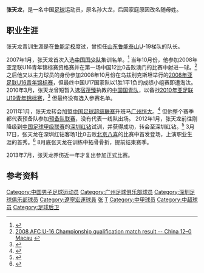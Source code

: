 {{Football player infobox
| playername = 张天龙
| fullname = 张天龙
| englishfullname = Zhang Tianlong
| countryofbirth = {{CHN}}
| cityofbirth = [[辽宁|辽宁]][[锦州|锦州]]
| dateofbirth = {{birth date and age|1991|11|26}}
| height = {{height|m=1.83}}
| position = [[后卫_(足球)|后卫]]
| currentclub = [[南通支云足球俱乐部|南通支云]]
| clubnumber = 
| youthyears = 2005-2010年
| youthclubs = [[鲁能足校|鲁能足校]]
| years1= 2011
| clubs1= [[广州恒大|广州恒大]]
| caps1 = 0 | goals1 = 0
| years2= 2012–2013
| clubs2= [[深圳红钻|深圳红钻]]
| caps2 = 26 | goals2 = 0
| years3= 2014–2017
| clubs3= [[辽宁宏运|辽宁宏运]]
| caps3 = 1 | goals3 = 0
| years4= 2017
| clubs4= → [[呼和浩特中优|呼和浩特中优]]（外租）
| caps4 = 22 | goals4 = 2
| years5= 2018
| clubs5= [[呼和浩特中优|呼和浩特中优]]
| caps5 = 21 | goals5 = 0
| years6= 2019
| clubs6= [[辽宁宏运|辽宁宏运]]
| caps6 = 11 | goals6 = 0
| years7= 2020–2021
| clubs7=  [[泰州远大足球俱乐部|泰州远大]]
| caps7 = 0 | goals7 = 0
| years8= 2021-
| clubs8= [[南通支云足球俱乐部|南通支云]]
| caps8 = 0 | goals8 = 0
| nationalyears = 
| nationalteam = 
| nationalcaps(goals) = 
| pcupdate = 2019年12月31日 |
| ntupdate =  |
|}}
'''张天龙'''{{BD|1991年|11月26日|||Zhang, Tianlong}}，是一名中国[[足球|足球]]运动员，原名孙大龙，后因家庭原因改名随母姓。

==职业生涯==
张天龙青训生涯是在[[鲁能足校|鲁能足校]]度过，曾担任[[山东鲁能泰山|山东鲁能泰山]]U-19梯队的队长。

2007年1月，张天龙首次入选[[中国国少队|中国国少队]]集训名单。<ref>{{Cite web |url=http://sports.sohu.com/20061222/n247204770.shtml |title=鲁能足校9人入选U15国少 23人名单被瓜分近一半 |access-date=2012-09-28 |archive-date=2019-08-21 |archive-url=https://web.archive.org/web/20190821223350/http://sports.sohu.com/20061222/n247204770.shtml |dead-url=no }}</ref> 当年10月份，他参加2008年亚足联U16青年锦标赛资格赛并在第一场中国12比0击败澳门的比赛中射进一球。<ref>[http://images.the-afc.com/Documents/competitions/fixtures/2368.pdf 2008 AFC U-16 Championship qualification match result -- China 12–0 Macau] {{webarchive|url=https://web.archive.org/web/20120604181909/http://images.the-afc.com/Documents/competitions/fixtures/2368.pdf |date=2012-06-04 }}</ref> 之后他又以主力球员的身份参加2008年10月份在乌兹别克斯坦举行的[[2008年亚足联U16青年锦标赛|2008年亚足联U16青年锦标赛]]，但最终中国U17国家队以1胜1平1负的成绩小组赛即遭淘汰。2010年3月，张天龙曾短暂入选[[宿茂臻|宿茂臻]]执教的[[中国国青队|中国国青队]]，以备战[[2010年亚足联U19青年锦标赛|2010年亚足联U19青年锦标赛]]，<ref>{{Cite web |url=http://sports.sohu.com/20100309/n270685437.shtml |title=鲁能足校八小将入选国青队 租借至建业杀手上榜 |access-date=2012-09-28 |archive-date=2019-08-21 |archive-url=https://web.archive.org/web/20190821162505/http://sports.sohu.com/20100309/n270685437.shtml |dead-url=no }}</ref> 但最终没有选入参赛名单。

2011年1月，张天龙转会加盟[[中国足球超级联赛|中国足球超级联赛]]升班马[[广州恒大足球俱乐部|广州恒大]]。<ref>{{Cite web |url=http://sports.sohu.com/20110112/n278829885.shtml |title=鲁能足校新星加盟广州恒大 国少猛将堪称多面手 |access-date=2012-03-23 |archive-date=2019-08-21 |archive-url=https://web.archive.org/web/20190821064301/http://sports.sohu.com/20110112/n278829885.shtml |dead-url=no }}</ref> 但他整个赛季都代表预备队参加[[中国足球超级联赛预备队联赛|预备队联赛]]，没有代表一线队出场。
2012年1月，张天龙前往刚降级到[[中国足球甲级联赛|中国足球甲级联赛]]的[[深圳红钻足球俱乐部|深圳红钻]]试训，并获得成功，转会至深圳红钻。<ref>{{Cite web |url=http://sports.sohu.com/20120129/n333073657.shtml |title=中甲转会风向标：大小马丁齐聚 深足迎鲁能悍将 |access-date=2012-03-23 |archive-date=2019-08-22 |archive-url=https://web.archive.org/web/20190822120450/http://sports.sohu.com/20120129/n333073657.shtml |dead-url=no }}</ref> 3月17日，张天龙在深圳红钻客场1比0击败[[北京八喜盛世足球俱乐部|北京八喜]]的比赛中首发登场，上演职业生涯的首秀。<ref>{{Cite web |url=http://sports.sohu.com/20120318/n338091877.shtml |title=红钻１∶０克北京八喜 特鲁西埃取首次客场胜利 |access-date=2012-03-23 |archive-date=2019-08-22 |archive-url=https://web.archive.org/web/20190822194407/http://sports.sohu.com/20120318/n338091877.shtml |dead-url=no }}</ref> 8月底张天龙在训练中拓骨骨折，提前结束赛季。

2013年7月，张天龙养伤近一年才复出参加正式比赛。

==参考资料==
{{reflist}}

{{2011年中超分类名单广州}}
{{2012年中甲分类名单深圳}}
{{2013年中甲分类名单深圳}}
{{2014年中超分类名单辽宁}}
{{2016年中超分类名单辽宁}}
{{2017年中甲分类名单内蒙古}}
{{2018年中甲分类名单内蒙古}}

{{DEFAULTSORT:Zhang, Tianlong}}
[[Category:中国男子足球运动员|Category:中国男子足球运动员]]
[[Category:广州足球俱乐部球员|Category:广州足球俱乐部球员]]
[[Category:深圳足球俱乐部球员|Category:深圳足球俱乐部球员]]
[[Category:遼寧宏運球員|Category:遼寧宏運球員]]
[[Category:锦州人|张]]
[[Category:张姓|T]]
[[Category:中甲球员|Category:中甲球员]]
[[Category:中超球员|Category:中超球员]]
[[Category:足球后卫|Category:足球后卫]]